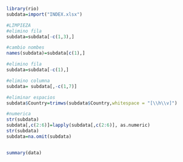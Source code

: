 

```r
library(rio)
subdata=import("INDEX.xlsx")

#LIMPIEZA
#elimino fila
subdata=subdata[-c(1,3),]

#cambio nombes
names(subdata)=subdata[c(1),]

#elimino fila
subdata=subdata[-c(1),]

#elimino columna
subdata= subdata[,-c(1,7)]

#eliminar espacios
subdata$Country=trimws(subdata$Country,whitespace = "[\\h\\v]")

#numerica
str(subdata)
subdata[,c(2:6)]=lapply(subdata[,c(2:6)], as.numeric)
str(subdata)
subdata=na.omit(subdata)


summary(data)
```

